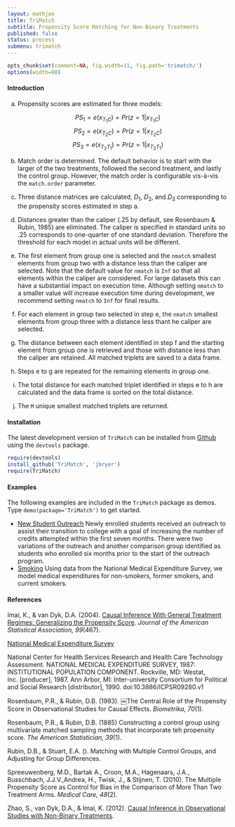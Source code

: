 ```yaml
---
layout: mathjax	
title: TriMatch
subtitle: Propensity Score Matching for Non-Binary Treatments
published: false
status: process
submenu: trimatch
---
```


```r
opts_chunk$set(comment=NA, fig.width=11, fig.path='trimatch/')
options(width=90)
```

#### Introduction


a. Propensity scores are estimated for three models:

$${ PS }_{ 1 }=e({ x }_{ { T }_{ 1 }C })=Pr(z=1|{ x }_{ { T }_{ 1 }C })$$
$${ PS }_{ 2 }=e({ x }_{ { T }_{ 2 }C })=Pr(z=1|{ x }_{ { T }_{ 2 }C })$$
$${ PS }_{ 3 }=e({ x }_{ { T }_{ 2 }{ T }_{ 1 } })=Pr(z=1|{ x }_{ { T }_{ 2 }{ T }_{ 1 } })$$

b. Match order is determined. The default behavior is to start with the larger of the two treatments, followed the second treatment, and lastly the control group. However, the match order is configurable vis-à-vis the `match.order` parameter. 

c. Three distance matrices are calculated, ${D}_{1}$, ${D}_{2}$, and ${D}_{3}$ corresponding to the propensity scores estimated in step a.

d. Distances greater than the caliper (.25 by default, see Rosenbaum & Rubin, 1985) are eliminated. The caliper is specified in standard units so .25 corresponds to one-quarter of one standard deviation. Therefore the threshold for each model in actual units will be different.

e. The first element from group one is selected and the `nmatch` smallest elements from group two with a distance less than the caliper are selected. Note that the default value for `nmatch` is `Inf` so that all elements within the caliper are considered. For large datasets this can have a substantial impact on execution time. Although setting `nmatch` to a smaller value will increase execution time during development, we recommend setting `nmatch` to `Inf` for final results.

f. For each element in group two selected in step e, the `nmatch` smallest elements from group three with a distance less thant he caliper are selected.

g. The distance between each element identified in step f and the starting element from group one is retrieved and those with distance less than the caliper are retained. All matched triplets are saved to a data frame.

h. Steps e to g are repeated for the remaining elements in group one.

i. The total distance for each matched triplet identified in steps e to h are calculated and the data frame is sorted on the total distance.

j. The `M` unique smallest matched triplets are returned.


#### Installation

The latest development version of `TriMatch` can be installed from [Github](http://github.com/jbryer/TriMatch) using the `devtools` package.

```r
require(devtools)
install_github('TriMatch', 'jbryer')
require(TriMatch)
```


#### Examples

The following examples are included in the `TriMatch` package as demos. Type `demo(package='TriMatch')` to get started.

* [New Student Outreach](students.html) Newly enrolled students received an outreach to assist their transition to college with a goal of increasing the number of credits attempted within the first seven months. There were two variations of the outreach and another comparison group identified as students who enrolled six months prior to the start of the outreach program.
* [Smoking](nmes.html) Using data from the National Medical Expenditure Survey, we model medical expenditures for non-smokers, former smokers, and current smokers.


#### References

Imai, K., & van Dyk, D.A. (2004). [Causal Inference With General Treatment Regimes: Generalizing the Propensity Score](http://imai.princeton.edu/research/files/pscore.pdf). *Journal of the American Statistical Association, 99*(467).

[National Medical Expenditure Survey](http://dx.doi.org/10.3886/ICPSR09280.v1)

National Center for Health Services Research and Health Care Technology Assessment. NATIONAL MEDICAL EXPENDITURE SURVEY, 1987: INSTITUTIONAL POPULATION COMPONENT. Rockville, MD: Westat, Inc. [producer], 1987. Ann Arbor, MI: Inter-university Consortium for Political and Social Research [distributor], 1990. doi:10.3886/ICPSR09280.v1

Rosenbaum, P.R., & Rubin, D.B. (1983). ￼The Central Role of the Propensity Score in Observational Studies for Causal Effects. *Biometrika, 70*(1).

Rosenbaum, P.R., & Rubin, D.B. (1885) Constructing a control group using multivariate matched sampling methods that incorporate teh propensity score. *The American Statistician, 39*(1).

Rubin, D.B., & Stuart, E.A. (). Matching with Multiple Control Groups, and Adjusting for Group Differences.

Spreeuwenberg, M.D., Bartak A., Croon, M.A., Hagenaars, J.A., Busschbach, J.J.V.,Andrea, H., Twisk, J., & Stijnen, T. (2010). The Multiple Propensity Score as Control for Bias in the Comparison of More Than Two Treatment Arms. *Medical Care, 48*(2).

Zhao, S., van Dyk, D.A., & Imai, K. (2012). [Causal Inference in Observational Studies with Non-Binary Treatments](http://imai.princeton.edu/research/files/gpscore.pdf). 

